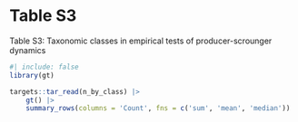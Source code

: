 # Table S3

Table S3: Taxonomic classes in empirical tests of producer-scrounger dynamics

```r
#| include: false
library(gt)
```

```r
targets::tar_read(n_by_class) |>
	gt() |>
	summary_rows(columns = 'Count', fns = c('sum', 'mean', 'median'))
```
